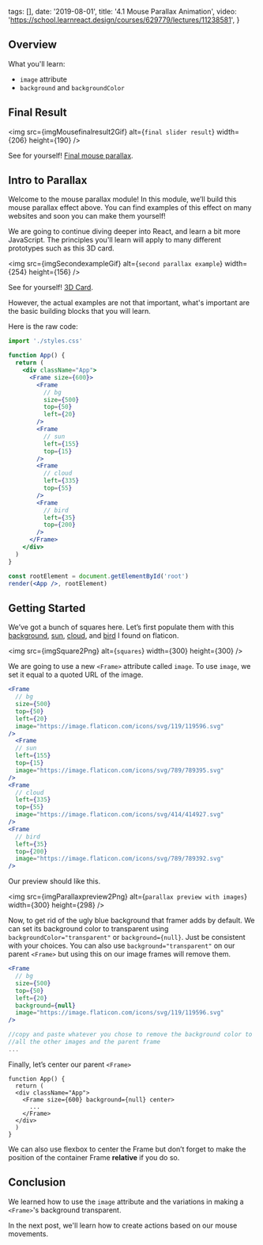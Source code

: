 
  tags: [],
  date: '2019-08-01',
  title: '4.1 Mouse Parallax Animation',
  video: 'https://school.learnreact.design/courses/629779/lectures/11238581',
}


## Overview

What you'll learn:

- `image` attribute
- `background` and `backgroundColor`

<CourseVideoLink to={props.pageContext.frontmatter.video} />

## Final Result

<img
  src={imgMousefinalresult2Gif}
  alt={`final slider result`}
  width={206}
  height={190}
/>

See for yourself! [Final mouse parallax](https://pt866.codesandbox.io/).

## Intro to Parallax

Welcome to the mouse parallax module! In this module, we’ll build this mouse parallax effect above.
You can find examples of this effect on many websites and soon you can make them yourself!

We are going to continue diving deeper into React, and learn a bit more JavaScript. The principles you'll learn will apply to many different prototypes such as this 3D card.

<img
  src={imgSecondexampleGif}
  alt={`second parallax example`}
  width={254}
  height={156}
/>

See for yourself! [3D Card](https://vrnf3.csb.app/).

However, the actual examples are not that important, what's important are the basic building blocks that you will learn.

<!-- **TODO**

Here is the link to the [starter code](https://github.com/lintonye/prototyping-with-react-framer/tree/4.1-mouse-parallax-starter/app). -->

Here is the raw code:

```jsx
import './styles.css'

function App() {
  return (
    <div className="App">
      <Frame size={600}>
        <Frame
          // bg
          size={500}
          top={50}
          left={20}
        />
        <Frame
          // sun
          left={155}
          top={15}
        />
        <Frame
          // cloud
          left={335}
          top={55}
        />
        <Frame
          // bird
          left={35}
          top={200}
        />
      </Frame>
    </div>
  )
}

const rootElement = document.getElementById('root')
render(<App />, rootElement)
```

## Getting Started

We’ve got a bunch of squares here. Let’s first populate them with this [background](https://image.flaticon.com/icons/svg/119/119596.svg), [sun](https://image.flaticon.com/icons/svg/789/789395.svg), [cloud](https://image.flaticon.com/icons/svg/414/414927.svg), and [bird](https://image.flaticon.com/icons/svg/789/789392.svg) I found on flaticon.

<img src={imgSquare2Png} alt={`squares`} width={300} height={300} />

We are going to use a new `<Frame>` attribute called `image`. To use `image`, we set it equal to a quoted URL of the image.

```jsx
<Frame
  // bg
  size={500}
  top={50}
  left={20}
  image="https://image.flaticon.com/icons/svg/119/119596.svg"
/>
  <Frame
  // sun
  left={155}
  top={15}
  image="https://image.flaticon.com/icons/svg/789/789395.svg"
/>
<Frame
  // cloud
  left={335}
  top={55}
  image="https://image.flaticon.com/icons/svg/414/414927.svg"
/>
<Frame
  // bird
  left={35}
  top={200}
  image="https://image.flaticon.com/icons/svg/789/789392.svg"
/>
```

Our preview should like this.

<img
  src={imgParallaxpreview2Png}
  alt={`parallax preview with images`}
  width={300}
  height={298}
/>

Now, to get rid of the ugly blue background that framer adds by default. We can set its background color to transparent using `backgroundColor="transparent"` or `background={null}`. Just be consistent with your choices. You can also use `background="transparent"` on our parent `<Frame>` but using this on our image frames will remove them.

```jsx
<Frame
  // bg
  size={500}
  top={50}
  left={20}
  background={null}
  image="https://image.flaticon.com/icons/svg/119/119596.svg"
/>

//copy and paste whatever you chose to remove the background color to
//all the other images and the parent frame
...
```

Finally, let’s center our parent `<Frame>`

```jsx{4}
function App() {
  return (
  <div className="App">
    <Frame size={600} background={null} center>
      ...
    </Frame>
  </div>
  )
}
```

We can also use flexbox to center the Frame but don’t forget to make the position of the container Frame **relative** if you do so.

## Conclusion

We learned how to use the `image` attribute and the variations in making a `<Frame>`'s background transparent.

In the next post, we'll learn how to create actions based on our mouse movements.
